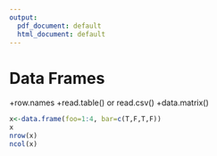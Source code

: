 ```yaml
---
output:
  pdf_document: default
  html_document: default
---
```

# Data Frames

+row.names
+read.table() or read.csv()
+data.matrix()

```r
x<-data.frame(foo=1:4, bar=c(T,F,T,F))
x
nrow(x)
ncol(x)
```